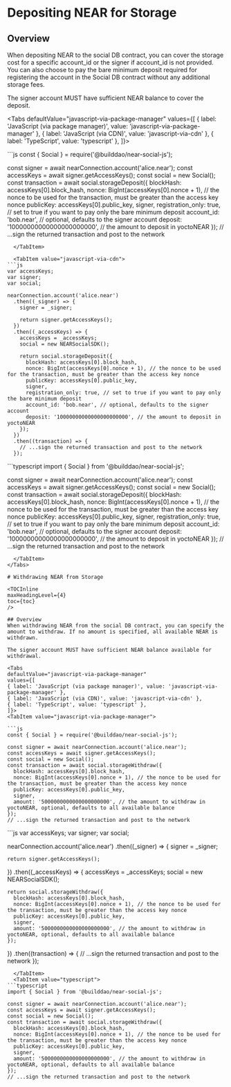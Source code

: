 
# Depositing NEAR for Storage

<TOCInline
maxHeadingLevel={4}
toc={toc}
/>

## Overview
When depositing NEAR to the social DB contract, you can cover the storage cost for a specific account_id or the signer if account_id is not provided. You can also choose to pay the bare minimum deposit required for registering the account in the Social DB contract without any additional storage fees.


The signer account MUST have sufficient NEAR balance to cover the deposit.

<Tabs
defaultValue="javascript-via-package-manager"
values={[
{ label: 'JavaScript (via package manager)', value: 'javascript-via-package-manager' },
{ label: 'JavaScript (via CDN)', value: 'javascript-via-cdn' },
{ label: 'TypeScript', value: 'typescript' },
]}>

  <TabItem value="javascript-via-package-manager">
  ```js
const { Social } = require('@builddao/near-social-js');

const signer = await nearConnection.account('alice.near');
const accessKeys = await signer.getAccessKeys();
const social = new Social();
const transaction = await social.storageDeposit({
  blockHash: accessKeys[0].block_hash,
  nonce: BigInt(accessKeys[0].nonce + 1), // the nonce to be used for the transaction, must be greater than the access key nonce
  publicKey: accessKeys[0].public_key,
  signer,
  registration_only: true, // set to true if you want to pay only the bare minimum deposit
  account_id: 'bob.near', // optional, defaults to the signer account
  deposit: '10000000000000000000000', // the amount to deposit in yoctoNEAR
});
// ...sign the returned transaction and post to the network
```
  </TabItem>

  <TabItem value="javascript-via-cdn">
```js
var accessKeys;
var signer;
var social;

nearConnection.account('alice.near')
  .then((_signer) => {
    signer = _signer;

    return signer.getAccessKeys();
  })
  .then((_accessKeys) => {
    accessKeys = _accessKeys;
    social = new NEARSocialSDK();

    return social.storageDeposit({
      blockHash: accessKeys[0].block_hash,
      nonce: BigInt(accessKeys[0].nonce + 1), // the nonce to be used for the transaction, must be greater than the access key nonce
      publicKey: accessKeys[0].public_key,
      signer,
      registration_only: true, // set to true if you want to pay only the bare minimum deposit
      account_id: 'bob.near', // optional, defaults to the signer account
      deposit: '10000000000000000000000', // the amount to deposit in yoctoNEAR
    });
  })
  .then((transaction) => {
    // ...sign the returned transaction and post to the network
  });
```
  </TabItem>

  <TabItem value="typescript">
```typescript
import { Social } from '@builddao/near-social-js';

const signer = await nearConnection.account('alice.near');
const accessKeys = await signer.getAccessKeys();
const social = new Social();
const transaction = await social.storageDeposit({
  blockHash: accessKeys[0].block_hash,
  nonce: BigInt(accessKeys[0].nonce + 1), // the nonce to be used for the transaction, must be greater than the access key nonce
  publicKey: accessKeys[0].public_key,
  signer,
  registration_only: true, // set to true if you want to pay only the bare minimum deposit
  account_id: 'bob.near', // optional, defaults to the signer account
  deposit: '10000000000000000000000', // the amount to deposit in yoctoNEAR
});
// ...sign the returned transaction and post to the network
```
  </TabItem>
</Tabs>

# Withdrawing NEAR from Storage

<TOCInline
maxHeadingLevel={4}
toc={toc}
/>

## Overview
When withdrawing NEAR from the social DB contract, you can specify the amount to withdraw. If no amount is specified, all available NEAR is withdrawn.

The signer account MUST have sufficient NEAR balance available for withdrawal.

<Tabs
defaultValue="javascript-via-package-manager"
values={[
{ label: 'JavaScript (via package manager)', value: 'javascript-via-package-manager' },
{ label: 'JavaScript (via CDN)', value: 'javascript-via-cdn' },
{ label: 'TypeScript', value: 'typescript' },
]}>
<TabItem value="javascript-via-package-manager">

```js
const { Social } = require('@builddao/near-social-js');

const signer = await nearConnection.account('alice.near');
const accessKeys = await signer.getAccessKeys();
const social = new Social();
const transaction = await social.storageWithdraw({
  blockHash: accessKeys[0].block_hash,
  nonce: BigInt(accessKeys[0].nonce + 1), // the nonce to be used for the transaction, must be greater than the access key nonce
  publicKey: accessKeys[0].public_key,
  signer,
  amount: '5000000000000000000000', // the amount to withdraw in yoctoNEAR, optional, defaults to all available balance
});
// ...sign the returned transaction and post to the network
```
  </TabItem>
  <TabItem value="javascript-via-cdn">
```js
var accessKeys;
var signer;
var social;

nearConnection.account('alice.near')
  .then((_signer) => {
    signer = _signer;

    return signer.getAccessKeys();
  })
  .then((_accessKeys) => {
    accessKeys = _accessKeys;
    social = new NEARSocialSDK();

    return social.storageWithdraw({
      blockHash: accessKeys[0].block_hash,
      nonce: BigInt(accessKeys[0].nonce + 1), // the nonce to be used for the transaction, must be greater than the access key nonce
      publicKey: accessKeys[0].public_key,
      signer,
      amount: '5000000000000000000000', // the amount to withdraw in yoctoNEAR, optional, defaults to all available balance
    });
  })
  .then((transaction) => {
    // ...sign the returned transaction and post to the network
  });
```
  </TabItem>
  <TabItem value="typescript">
```typescript
import { Social } from '@builddao/near-social-js';

const signer = await nearConnection.account('alice.near');
const accessKeys = await signer.getAccessKeys();
const social = new Social();
const transaction = await social.storageWithdraw({
  blockHash: accessKeys[0].block_hash,
  nonce: BigInt(accessKeys[0].nonce + 1), // the nonce to be used for the transaction, must be greater than the access key nonce
  publicKey: accessKeys[0].public_key,
  signer,
  amount: '5000000000000000000000', // the amount to withdraw in yoctoNEAR, optional, defaults to all available balance
});
// ...sign the returned transaction and post to the network
```
  </TabItem>
</Tabs>
